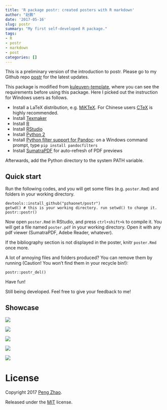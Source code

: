 ```yaml
---
title: 'R package postr: created posters with R markdown'
author: "赵鹏"
date: '2017-05-16'
slug: postr
summary: "My first self-developed R package."
tags:
- R
- postr
- markdown
- post
categories: []
---
```


This is a preliminary version of the introduction to postr. Please go to my Github repo [postr](https://github.com/pzhaonet/postr) for the latest updates. 

This package is modified from [kuleuven-template](https://github.com/exporl/kuleuven-templates), where you can see the requirements before using this package. Here I picked out the instruction for Windows users as follows.

- Install a LaTeX distribution, e.g. [MiKTeX](http://miktex.org/download). For Chinese users [CTeX](http://www.ctex.org/CTeXDownload) is highly recommended.
- Install [Texmaker](http://www.xm1math.net/texmaker/download.html)
- Install [R](https://cran.r-project.org/bin/windows/base/)
- Install [RStudio](https://www.rstudio.com/)
- Install [Python 2](https://www.python.org/downloads/windows/)
- Install [Python filter support for Pandoc](https://pypi.python.org/pypi/pandocfilters):
  on a Windows command prompt, type `pip install pandocfilters`
- Install [SumatraPDF](http://www.sumatrapdfreader.org/download-free-pdf-viewer.html) for auto-refresh of PDF previews

Afterwards, add the Python directory to the system PATH variable.

## Quick start

Run the following codes, and you will get some files (e.g. `poster.Rmd`) and folders in your working directory.

```
devtools::install_github("pzhaonet/postr")
getwd() # this is your working directory. run setwd() to change it.
postr::postr()
```

Now open `poster.Rmd` in RStudio, and press `ctrl+shift+k` to compile it. You will get a file named `poster.pdf` in your working directory. Open it with any pdf viewer (SumatraPDF, Adebe Reader, whatever).

If the bibliography section is not displayed in the poster, knitr `poster.Rmd` once more.

A lot of annoying files and folders produced? You can remove them by running (Caution! You won't find them in your recycle bin!):

```
postr::postr_del()
```

Have fun!

Still being developed.  Feel free to give your feedback to me!

## Showcase

![](https://raw.githubusercontent.com/pzhaonet/bookdown-plus/master/showcase/bookdown+poster_ocean.jpg)

![](https://raw.githubusercontent.com/pzhaonet/bookdown-plus/master/showcase/bookdown+poster_eco.jpg)

![](https://raw.githubusercontent.com/pzhaonet/bookdown-plus/master/showcase/bookdown+poster_rose.jpg)

![](https://raw.githubusercontent.com/pzhaonet/bookdown-plus/master/showcase/bookdown+poster_night.jpg)

![](https://raw.githubusercontent.com/pzhaonet/bookdown-plus/master/showcase/bookdown+poster_ice.jpg)

# License

Copyright 2017 [Peng Zhao](http://pzhao.org).

Released under the [MIT](https://github.com/pzhaonet/bookdown-plus/blob/master/LICENSE.md) license.

